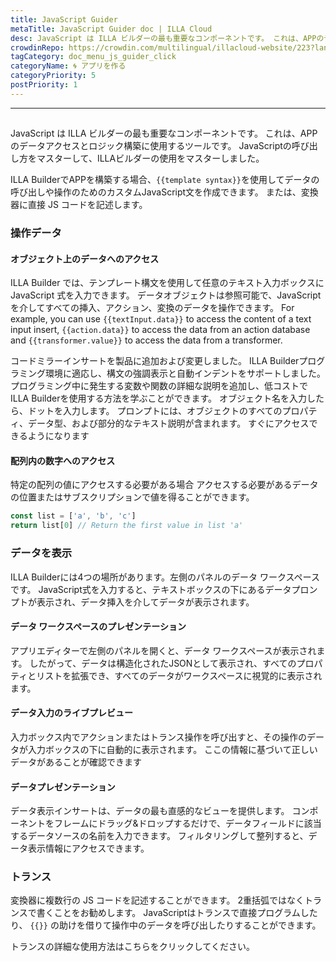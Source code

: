 ```yaml
---
title: JavaScript Guider
metaTitle: JavaScript Guider doc | ILLA Cloud
desc: JavaScript は ILLA ビルダーの最も重要なコンポーネントです。 これは、APPのデータアクセスとロジック構築に使用するツール
crowdinRepo: https://crowdin.com/multilingual/illacloud-website/223?languages=ja&filter=basic&value=0
tagCategory: doc_menu_js_guider_click
categoryName: 🌀 アプリを作る
categoryPriority: 5
postPriority: 1
---
```


* * *

## <h2 hidden>JavaScript Guider</h2>

JavaScript は ILLA ビルダーの最も重要なコンポーネントです。 これは、APPのデータアクセスとロジック構築に使用するツールです。 JavaScriptの呼び出し方をマスターして、ILLAビルダーの使用をマスターしました。

ILLA BuilderでAPPを構築する場合、`{{template syntax}}`を使用してデータの呼び出しや操作のためのカスタムJavaScript文を作成できます。 または、変換器に直接 JS コードを記述します。

### 操作データ

#### オブジェクト上のデータへのアクセス

ILLA Builder では、テンプレート構文を使用して任意のテキスト入力ボックスに JavaScript 式を入力できます。 データオブジェクトは参照可能で、JavaScript を介してすべての挿入、アクション、変換のデータを操作できます。 For example, you can use `{{textInput.data}}` to access the content of a text input insert, `{{action.data}}` to access the data from an action database and `{{transformer.value}}` to access the data from a transformer.

コードミラーインサートを製品に追加および変更しました。 ILLA Builderプログラミング環境に適応し、構文の強調表示と自動インデントをサポートしました。 プログラミング中に発生する変数や関数の詳細な説明を追加し、低コストでILLA Builderを使用する方法を学ぶことができます。 オブジェクト名を入力したら、ドットを入力します。 プロンプトには、オブジェクトのすべてのプロパティ、データ型、および部分的なテキスト説明が含まれます。 すぐにアクセスできるようになります

#### 配列内の数字へのアクセス

特定の配列の値にアクセスする必要がある場合 アクセスする必要があるデータの位置またはサブスクリプションで値を得ることができます。

```javascript
const list = ['a', 'b', 'c']
return list[0] // Return the first value in list 'a'
```

### データを表示

ILLA Builderには4つの場所があります。左側のパネルのデータ ワークスペースです。 JavaScript式を入力すると、テキストボックスの下にあるデータプロンプトが表示され、データ挿入を介してデータが表示されます。

#### データ ワークスペースのプレゼンテーション

アプリエディターで左側のパネルを開くと、データ ワークスペースが表示されます。 したがって、データは構造化されたJSONとして表示され、すべてのプロパティとリストを拡張でき、すべてのデータがワークスペースに視覚的に表示されます。

[//]: # "[图片]"

#### データ入力のライブプレビュー

入力ボックス内でアクションまたはトランス操作を呼び出すと、その操作のデータが入力ボックスの下に自動的に表示されます。 ここの情報に基づいて正しいデータがあることが確認できます

[//]: # "[图片]"

#### データプレゼンテーション

データ表示インサートは、データの最も直感的なビューを提供します。 コンポーネントをフレームにドラッグ&ドロップするだけで、データフィールドに該当するデータソースの名前を入力できます。 フィルタリングして整列すると、データ表示情報にアクセスできます。

[//]: # "[图片]"

### トランス

変換器に複数行の JS コードを記述することができます。 2重括弧ではなくトランスで書くことをお勧めします。 JavaScriptはトランスで直接プログラムしたり、 `{{}}` の助けを借りて操作中のデータを呼び出したりすることができます。

トランスの詳細な使用方法はこちらをクリックしてください。
